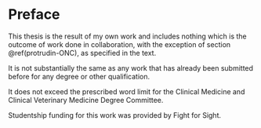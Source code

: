 # Preface {.unnumbered #PREFACE}
```{=latex}
\markboth{PREFACE}{}
```

This thesis is the result of my own work and includes nothing which is the outcome of work done in collaboration, with the exception of section \@ref(protrudin-ONC), as specified in the text.

It is not substantially the same as any work that has already been submitted before for any degree or other qualification.

It does not exceed the prescribed word limit for the Clinical Medicine and Clinical Veterinary Medicine Degree Committee.

Studentship funding for this work was provided by Fight for Sight.